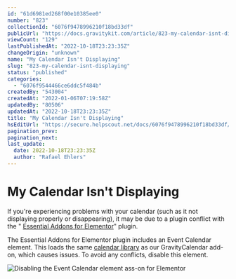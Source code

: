 ```yaml
---
id: "61d6981ed268f00e10385ee0"
number: "823"
collectionId: "6076f9478996210f18bd33df"
publicUrl: "https://docs.gravitykit.com/article/823-my-calendar-isnt-displaying"
viewCount: "129"
lastPublishedAt: "2022-10-18T23:23:35Z"
changeOrigin: "unknown"
name: "My Calendar Isn't Displaying"
slug: "823-my-calendar-isnt-displaying"
status: "published"
categories: 
  - "6076f9544466ce6ddc5f484b"
createdBy: "543004"
createdAt: "2022-01-06T07:19:58Z"
updatedBy: "80506"
updatedAt: "2022-10-18T23:23:35Z"
title: "My Calendar Isn't Displaying"
hsEditUrl: "https://secure.helpscout.net/docs/6076f9478996210f18bd33df/article/61d6981ed268f00e10385ee0"
pagination_prev: 
pagination_next: 
last_update:
  date: 2022-10-18T23:23:35Z
  author: "Rafael Ehlers"
---
```


# My Calendar Isn't Displaying

If you're experiencing problems with your calendar (such as it not displaying properly or disappearing), it may be due to a plugin conflict with the " [Essential Addons for Elementor](<https://essential-addons.com/elementor/ >)" plugin.

The Essential Addons for Elementor plugin includes an Event Calendar element. This loads the same [calendar library](https://fullcalendar.io) as our GravityCalendar add-on, which causes issues. To avoid any conflicts, disable this element.

![Disabling the Event Calendar element ass-on for Elementor](https://s3.amazonaws.com/helpscout.net/docs/assets/54c58489e4b051242988532c/images/61d69846d621685caa715372/file-0RC2oF2XUj.png)
